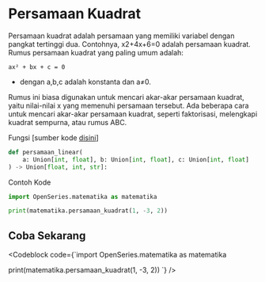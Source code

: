 
# Persamaan Kuadrat

Persamaan kuadrat adalah persamaan yang memiliki variabel dengan pangkat tertinggi dua. Contohnya, x2+4x+6=0 adalah persamaan kuadrat.
Rumus persamaan kuadrat yang paling umum adalah:

```
ax² + bx + c = 0
```

-   dengan a,b,c adalah konstanta dan a≠0.

Rumus ini biasa digunakan untuk mencari akar-akar persamaan kuadrat, yaitu nilai-nilai x yang memenuhi persamaan tersebut. Ada beberapa cara untuk mencari akar-akar persamaan kuadrat, seperti faktorisasi, melengkapi kuadrat sempurna, atau rumus ABC.

Fungsi [sumber kode [disini](https://github.com/bellshade/OpenSeries/blob/11ea1de5b7cbb8fa09b8b8a1097e5913bb2bdd05/OpenSeries/matematika.py#L65)]

```python
def persamaan_linear(
    a: Union[int, float], b: Union[int, float], c: Union[int, float]
) -> Union[float, int, str]:
```

Contoh Kode

```python
import OpenSeries.matematika as matematika

print(matematika.persamaan_kuadrat(1, -3, 2))
```

## Coba Sekarang

<Codeblock code={`import OpenSeries.matematika as matematika

print(matematika.persamaan_kuadrat(1, -3, 2))
`} />

